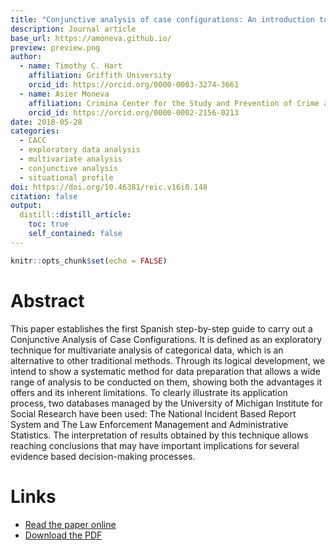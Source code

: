 ```yaml
---
title: "Conjunctive analysis of case configurations: An introduction to configural thinking"
description: Journal article
base_url: https://amoneva.github.io/
preview: preview.png
author:
  - name: Timothy C. Hart
    affiliation: Griffith University
    orcid_id: https://orcid.org/0000-0003-3274-3661
  - name: Asier Moneva
    affiliation: Crimina Center for the Study and Prevention of Crime at Miguel Hernandez University
    orcid_id: https://orcid.org/0000-0002-2156-0213
date: 2018-05-28
categories:
  - CACC
  - exploratory data analysis
  - multivariate analysis
  - conjunctive analysis
  - situational profile
doi: https://doi.org/10.46381/reic.v16i0.148
citation: false
output:
  distill::distill_article:
    toc: true
    self_contained: false
---
```


```r
knitr::opts_chunk$set(echo = FALSE)
```

# Abstract

This paper establishes the first Spanish step-by-step guide to carry out a Conjunctive Analysis of Case  Configurations. It is  defined  as  an  exploratory technique  for  multivariate  analysis  of  categorical data,  which is  an  alternative  to  other traditional methods. Through its logical development, we intend to show a systematic method for data preparation that allows a wide range of analysis to be conducted on them, showing both the advantages it offers and its inherent limitations. To clearly illustrate its application process, two databases managed by the University of Michigan Institute for Social Research have  been  used:  The  National  Incident  Based  Report  System  and  The  Law  Enforcement Management  and  Administrative  Statistics.  The  interpretation  of  results  obtained  by  this technique  allows  reaching  conclusions  that  may  have  important  implications  for  several evidence based decision-making processes.

# Links

-   [Read the paper online](https://reic.criminologia.net/index.php/journal/article/view/148)
-   [Download the PDF](hart_2018_conjunctive_analysis_of_case_configurations.pdf)
